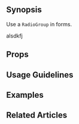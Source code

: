 
## Synopsis

Use a `RadioGroup` in forms.

<DemoCard>
  <RadioGroupExample
    label="Metasyntactic Variables"
    options={[
      { value: 'foo', label: 'Foo' },
      { value: 'bar', label: 'Bar' },
      { value: 'bizz', label: 'Bizz (disabled)', disabled: true },
      { value: 'bazz', label: 'Bazz' },
    ]}
    initialValues={'bar'}
    noDebug
  />
</DemoCard>

<CodeBlock>alsdkfj</CodeBlock>

## Props

## Usage Guidelines

## Examples

## Related Articles
